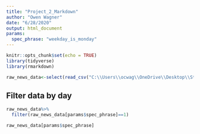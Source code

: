 ```yaml
---
title: "Project_2_Markdown"
author: "Owen Wagner"
date: "6/28/2020"
output: html_document
params:
  spec_phrase: "weekday_is_monday"
---
```


```r
knitr::opts_chunk$set(echo = TRUE)
library(tidyverse)
library(rmarkdown)

raw_news_data<-select(read_csv("C:\\Users\\ocwag\\OneDrive\\Desktop\\Stat-for-Data-Science\\Project_2\\Project_2\\OnlineNewsPopularity\\OnlineNewsPopularity.csv"),-url)
```

## Filter data by day

```r
raw_news_data%>%
  filter(raw_news_data[params$spec_phrase]==1)

raw_news_data[params$spec_phrase]
```
